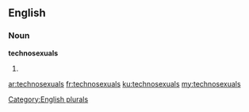 ==English==

===Noun===
'''technosexuals'''

# {{plural of|[[technosexual]]}}

[[Category:English plurals]]

[[ar:technosexuals]]
[[fr:technosexuals]]
[[ku:technosexuals]]
[[my:technosexuals]]